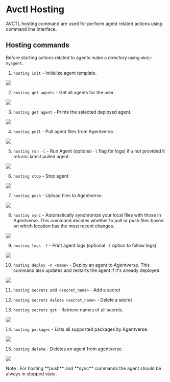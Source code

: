 
# Avctl Hosting

AVCTL hosting command are used for perform agent related actions using command line interface.

## Hosting commands

Before starting actions related to agents make a directory using `mkdir myagent`.

1. `hosting init` - Initialize agent template.

![](../../../src/images/guides/avctl/avctl-hosting-1.png)

2. `hosting get agents` - Get all agents for the user.

![](../../../src/images/guides/avctl/avctl-hosting-2.png)

3. `hosting get agent` - Prints the selected deployed agent.

![](../../../src/images/guides/avctl/avctl-hosting-3.png)

4. `hosting pull` - Pull agent files from Agentverse.

![](../../../src/images/guides/avctl/avctl-hosting-4.png)

5. `hosting run -l` - Run Agent (optional `-l` flag for logs) if `a` not provided it returns latest pulled agent.  

![](../../../src/images/guides/avctl/avctl-hosting-5.png)

6. `hosting stop` - Stop agent

![](../../../src/images/guides/avctl/avctl-hosting-6.png)

7. `hosting push` - Upload files to Agentverse.

![](../../../src/images/guides/avctl/avctl-hosting-7.png)

8. `hosting sync` - Automatically synchronize your local files with those in Agentverse. This command decides whether to pull or push files based on which location has the most recent changes.

![](../../../src/images/guides/avctl/avctl-hosting-8.png)

9. `hosting logs -f` - Print agent logs (optional `-f` option to follow logs). 

![](../../../src/images/guides/avctl/avctl-hosting-9.png)

10. `hosting deploy -n <name>` - Deploy an agent to Agentverse. This command also updates and restarts the agent if it's already deployed.

![](../../../src/images/guides/avctl/avctl-hosting-10.png)

11. `hosting secrets add <secret_name>` - Add a secret

12. `hosting secrets delete <secret_name>` - Delete a secret

13. `hosting secrets get` - Retrieve names of all secrets.

![](../../../src/images/guides/avctl/avctl-hosting-11.png)

14. `hosting packages` - Lists all supported packages by Agentverse.

![](../../../src/images/guides/avctl/avctl-hosting-12.png)

15. `hosting delete` - Deletes an agent from agentverse.

![](../../../src/images/guides/avctl/avctl-hosting-13.png)
 
<Callout type="info" emoji="ℹ️">
    Note : For hosting **push** and **sync** commands the agent should be always in stopped state.
</Callout>